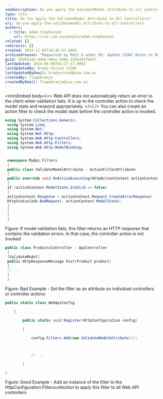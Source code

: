 ```yaml
---
seoDescription: Do you apply the ValidateModel attribute to all controllers?
type: rule
title: Do You Apply the ValidateModel Attribute to All Controllers?
uri: do-you-apply-the-validatemodel-attribute-to-all-controllers
authors:
  - title: Adam Stephensen
    url: https://ssw.com.au/people/adam-stephensen
related: []
redirects: []
created: 2014-11-05T18:46:47.000Z
archivedreason: "Requested by Matt G under RE: Update [SSW] Rules to Better WebAPI"
guid: 56d03a4a-d4bb-40ee-b49e-1595a937b41f
lastUpdated: 2024-06-08T03:27:17.000Z
lastUpdatedBy: Brady Stroud [SSW]
lastUpdatedByEmail: bradystroud@ssw.com.au
createdBy: TiagoAraujo
createdByEmail: TiagoAraujo@ssw.com.au
---
```


<introEmbed
  body={<>
Web API does not automatically return an error to the client when validation fails. It is up to the controller action to check the model state and respond appropriately.
  </>}
/>
You can also create an action filter to check the model state before the controller action is invoked.

```cs
using System.Collections.Generic;
 using System.Linq;
 using System.Net;
 using System.Net.Http;
 using System.Web.Http.Controllers;
 using System.Web.Http.Filters;
 using System.Web.Http.ModelBinding;


 namespace MyApi.Filters
 {
 public class ValidateModelAttribute : ActionFilterAttribute
 {
 public override void OnActionExecuting(HttpActionContext actionContext)
 {
 if (actionContext.ModelState.IsValid == false)
 {
 actionContext.Response = actionContext.Request.CreateErrorResponse(
 HttpStatusCode.BadRequest, actionContext.ModelState);
 }
 }
 }
 }
```

Figure: If model validation fails, this filter returns an HTTP response that contains the validation errors. In that case, the controller action is not invoked

```cs
public class ProductsController : ApiController
 {
 [ValidateModel]
 public HttpResponseMessage Post(Product product)
 {
 // ...
 }
 }
```

Figure: Bad Example - Set the filter as an attribute on individual controllers or controller actions

```cs
public static class WebApiConfig

    {

        public static void Register(HttpConfiguration config)

        {

            config.Filters.Add(new ValidateModelAttribute());



            // ...

        }

}
```

Figure: Good Example - Add an instance of the filter to the HttpConfiguration.Filterscollection to apply this filter to all Web API controllers

